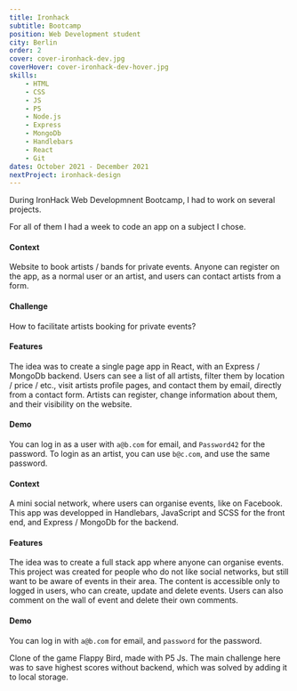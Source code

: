 ```yaml
---
title: Ironhack
subtitle: Bootcamp
position: Web Development student
city: Berlin
order: 2
cover: cover-ironhack-dev.jpg
coverHover: cover-ironhack-dev-hover.jpg
skills:
    - HTML
    - CSS
    - JS
    - P5
    - Node.js
    - Express
    - MongoDb
    - Handlebars
    - React
    - Git
dates: October 2021 - December 2021
nextProject: ironhack-design
---
```


<Section title="Overview">

During IronHack Web Developmnent Bootcamp, I had to work on several projects.

For all of them I had a week to code an app on a subject I chose.

</Section>

<Section title="Artists booking app">

#### Context

Website to book artists / bands for private events. Anyone can register on the app, as a normal user or an artist, and users can contact artists from a form.

#### Challenge

How to facilitate artists booking for private events?

#### Features

The idea was to create a single page app in React, with an Express / MongoDb backend. Users can see a list of all artists, filter them by location / price / etc., visit artists profile pages, and contact them by email, directly from a contact form. Artists can register, change information about them, and their visibility on the website.

#### Demo

You can log in as a user with `a@b.com` for email, and `Password42` for the password. To login as an artist, you can use `b@c.com`, and use the same password.

</Section>

<FullBleed
    img="artist-booking-app-2.jpg"
    alt="Artists booking app"
    href="https://artist-booking-app.herokuapp.com/"
/>

<LinkBehance github href="https://github.com/JulSeb42/artists-booking-app" />

<Section title="Events app">

#### Context

A mini social network, where users can organise events, like on Facebook. This app was developped in Handlebars, JavaScript and SCSS for the front end, and Express / MongoDb for the backend. 

#### Features

The idea was to create a full stack app where anyone can organise events. This project was created for people who do not like social networks, but still want to be aware of events in their area. The content is accessible only to logged in users, who can create, update and delete events. Users can also comment on the wall of event and delete their own comments. 

#### Demo

You can log in with `a@b.com` for email, and `password` for the password.

</Section>

<FullBleed
    img="event-app-2.jpg"
    alt="Event app"
    href="https://event-app-ironhack.herokuapp.com/"
/>

<LinkBehance github href="https://github.com/ironhack-julien-sebag/crud-project" />

<Section title="Flappy bird clone">

Clone of the game Flappy Bird, made with <Link href="https://p5js.org/" target="_blank" rel="noreferrer noopener">P5 Js</Link>. The main challenge here was to save highest scores without backend, which was solved by adding it to local storage.

</Section>

<FullBleed
    img="flappy-bird-2.jpg"
    alt="Clone flappy bird"
    href="https://ironhack-julien-sebag.github.io/flappy-bird-clone/"
/>

<LinkBehance github href="https://github.com/ironhack-julien-sebag/flappy-bird-clone" />